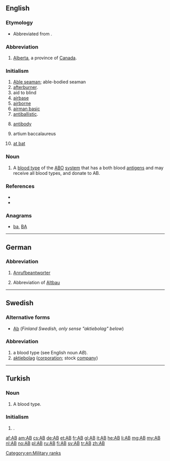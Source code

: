 {{also|Appendix:Variations of "ab"}}
==English==
{{wikipedia}}

===Etymology===
* {{sense|education}} Abbreviated from {{etyl|NL.|en}} {{term|artium|lang=la}} {{term|baccalaureus|lang=la}}.

===Abbreviation===
{{head|en|abbreviation}}

# [[Alberta]], a province of [[Canada]].

===Initialism===
{{head|en|initialism}}

# [[able seaman|Able seaman]]; able-bodied seaman
# [[afterburner]].
# aid to blind
# [[airbase]]
# [[airborne]]
# [[airman basic]]
# [[antiballistic]].
# {{context|medical|lang=en}} [[antibody]]
# artium baccalaureus
# {{context|baseball|lang=en}} [[at bat]]

===Noun===
{{head|en|noun}}

# A [[blood type]] of the [[ABO]] [[system]] that has a both blood [[antigen]]s and may receive all blood types, and donate to AB.

===References===
* {{R:American Heritage 2000|AB}}
* {{R:Dictionary.com|AB}}

===Anagrams===
* [[ba#English|ba]], [[BA#English|BA]]

[[Category:en:Military ranks]]

----

==German==

===Abbreviation===
{{head|de|abbreviation}}

# [[Anrufbeantworter]]
# {{context|apartment listing|lang=de}} Abbreviation of [[Altbau]]

----

==Swedish==

===Alternative forms===
* [[Ab]] (''Finland Swedish, only sense "aktiebolag" below'')

===Abbreviation===
{{head|sv|abbreviation}}

# a blood type (see English noun ''AB'').
# [[aktiebolag]] ([[corporation]]; stock [[company]])

----

==Turkish==

===Noun===
{{head|tr|noun}}

# A blood type.

===Initialism===
{{tr-initialism}}

# {{context|politics|lang=tr}} {{initialism of|Avrupa Birliği|lang=tr|nodot=1}} {{gloss|European Union}}.

[[af:AB]]
[[am:AB]]
[[cs:AB]]
[[de:AB]]
[[et:AB]]
[[fr:AB]]
[[gl:AB]]
[[it:AB]]
[[he:AB]]
[[li:AB]]
[[mg:AB]]
[[my:AB]]
[[nl:AB]]
[[no:AB]]
[[pl:AB]]
[[ru:AB]]
[[fi:AB]]
[[sv:AB]]
[[tr:AB]]
[[zh:AB]]